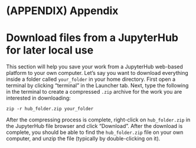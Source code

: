# (APPENDIX) Appendix {-}

# Download files from a JupyterHub for later local use {#appendixA}

This section will help you
save your work from a JupyterHub web-based platform to your own computer. 
Let's say you want to download everything inside a folder called `your_folder`
in your home directory.
First open a terminal \index{JupyterHub!file download} by clicking "terminal" in the Launcher tab. 
Next, type the following in the terminal to create a 
compressed `.zip` archive for the work you are interested in downloading:

```
zip -r hub_folder.zip your_folder
```

After the compressing process is complete, right-click on `hub_folder.zip`
in the JupyterHub file browser
and click "Download". After the download is complete, you should be 
able to find the `hub_folder.zip` file on your own computer,
and unzip the file (typically by double-clicking on it).

